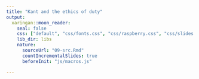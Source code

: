 ```yaml
---
title: "Kant and the ethics of duty"
output:
  xaringan::moon_reader:
    seal: false
    css: ["default", "css/fonts.css", "css/raspberry.css", "css/slides.css"]
    lib_dir: libs
    nature:
      sourceUrl: "09-src.Rmd"
      countIncrementalSlides: true
      beforeInit: "js/macros.js" 

---
```


